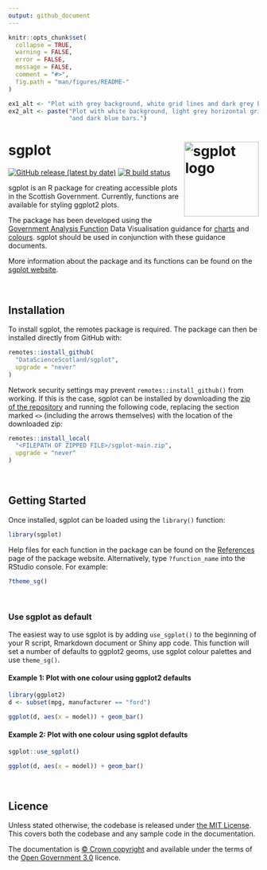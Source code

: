 ```yaml
---
output: github_document
---
```


<!-- README.md is generated from README.Rmd. Please edit that file -->

```r
knitr::opts_chunk$set(
  collapse = TRUE,
  warning = FALSE,
  error = FALSE,
  message = FALSE,
  comment = "#>",
  fig.path = "man/figures/README-"
)

ex1_alt <- "Plot with grey background, white grid lines and dark grey bars."
ex2_alt <- paste("Plot with white background, light grey horizontal grid lines",
                 "and dark blue bars.")

```

# sgplot <img src="man/figures/logo.svg" alt="sgplot logo" align="right" height="150"/>

<!-- badges: start -->

[![GitHub release (latest by date)](https://img.shields.io/github/v/release/DataScienceScotland/sgplot)](https://github.com/DataScienceScotland/sgplot/releases/latest) [![R build status](https://github.com/DataScienceScotland/sgplot/workflows/R-CMD-check/badge.svg)](https://github.com/DataScienceScotland/sgplot/actions)

<!-- badges: end -->

sgplot is an R package for creating accessible plots in the Scottish Government. Currently, functions are available for styling ggplot2 plots.

The package has been developed using the [Government Analysis Function](https://analysisfunction.civilservice.gov.uk/) Data Visualisation guidance for [charts](https://analysisfunction.civilservice.gov.uk/policy-store/data-visualisation-charts/) and [colours](https://analysisfunction.civilservice.gov.uk/policy-store/data-visualisation-colours-in-charts/). sgplot should be used in conjunction with these guidance documents.

More information about the package and its functions can be found on the [sgplot website](https://DataScienceScotland.github.io/sgplot).

<br>

## Installation

To install sgplot, the remotes package is required. The package can then be installed directly from GitHub with:

``` r
remotes::install_github(
  "DataScienceScotland/sgplot",
  upgrade = "never"
)
```

Network security settings may prevent `remotes::install_github()` from working. If this is the case, sgplot can be installed by downloading the [zip of the repository](https://github.com/DataScienceScotland/sgplot/archive/main.zip) and running the following code, replacing the section marked `<>` (including the arrows themselves) with the location of the downloaded zip:

``` r
remotes::install_local(
  "<FILEPATH OF ZIPPED FILE>/sgplot-main.zip",
  upgrade = "never"
)
```

<br>

## Getting Started

Once installed, sgplot can be loaded using the `library()` function:

``` r
library(sgplot)
```

Help files for each function in the package can be found on the [References](https://datasciencescotland.github.io/sgplot/reference) page of the package website. Alternatively, type `?function_name` into the RStudio console. For example:

``` r
?theme_sg()
```

<br>

### Use sgplot as default

The easiest way to use sgplot is by adding `use_sgplot()` to the beginning of your R script, Rmarkdown document or Shiny app code. This function will set a number of defaults to ggplot2 geoms, use sgplot colour palettes and use `theme_sg()`. 

#### Example 1: Plot with one colour using ggplot2 defaults

```r
library(ggplot2)
d <- subset(mpg, manufacturer == "ford")

ggplot(d, aes(x = model)) + geom_bar()
```

#### Example 2: Plot with one colour using sgplot defaults

```r
sgplot::use_sgplot()

ggplot(d, aes(x = model)) + geom_bar()
```

<br>

## Licence

Unless stated otherwise, the codebase is released under [the MIT License](LICENSE). This covers both the codebase and any sample code in the documentation.

The documentation is [© Crown copyright](http://www.nationalarchives.gov.uk/information-management/re-using-public-sector-information/uk-government-licensing-framework/crown-copyright/) and available under the terms
of the [Open Government 3.0](http://www.nationalarchives.gov.uk/doc/open-government-licence/version/3/) licence.
